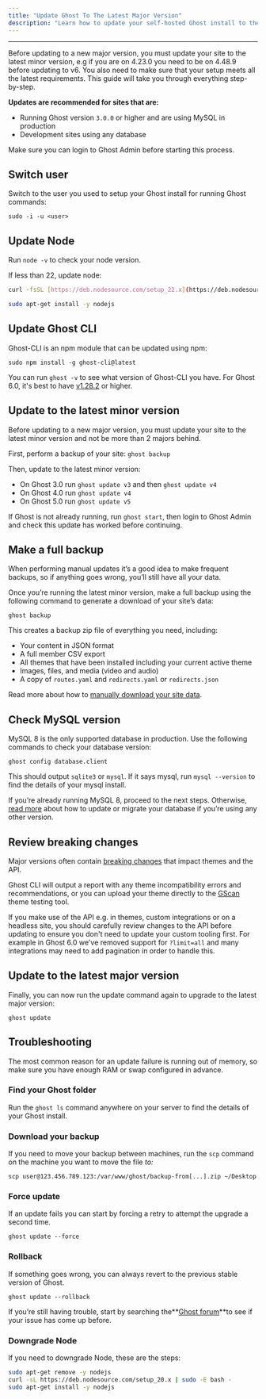 ```yaml
---
title: "Update Ghost To The Latest Major Version"
description: "Learn how to update your self-hosted Ghost install to the latest major version."
---
```


---

Before updating to a new major version, you must update your site to the latest minor version, e.g if you are on 4.23.0 you need to be on 4.48.9 before updating to v6. You also need to make sure that your setup meets all the latest requirements. This guide will take you through everything step-by-step.

**Updates are recommended for sites that are:**

- Running Ghost version `3.0.0` or higher and are using MySQL in production
- Development sites using any database

<Note>
  Make sure you can login to Ghost Admin before starting this process.
</Note>

## Switch user

Switch to the user you used to setup your Ghost install for running Ghost commands:

```shellscript
sudo -i -u <user>
```

## Update Node

Run `node -v` to check your node version.

If less than 22, update node:

```bash
curl -fsSL [https://deb.nodesource.com/setup_22.x](https://deb.nodesource.com/setup_22.x) | sudo -E bash -

sudo apt-get install -y nodejs
```

## Update Ghost CLI

Ghost-CLI is an npm module that can be updated using npm:

```shellscript
sudo npm install -g ghost-cli@latest
```

You can run `ghost -v` to see what version of Ghost-CLI you have. For Ghost 6.0, it's best to have [v1.28.2](https://github.com/TryGhost/Ghost-CLI/releases/tag/v1.28.2) or higher.

## Update to the latest minor version

Before updating to a new major version, you must update your site to the latest minor version and not be more than 2 majors behind.

First, perform a  backup of your site: `ghost backup`

Then, update to the latest minor version:

- On Ghost 3.0 run `ghost update v3` and then `ghost update v4`
- On Ghost 4.0 run `ghost update v4`
- On Ghost 5.0 run `ghost update v5`

If Ghost is not already running, run `ghost start`, then login to Ghost Admin and check this update has worked before continuing.

## Make a full backup

When performing manual updates it’s a good idea to make frequent backups, so if anything goes wrong, you’ll still have all your data.

Once you’re running the latest minor version, make a full backup using the following command to generate a download of your site’s data:

```shellscript
ghost backup
```

This creates a backup zip file of everything you need, including:

- Your content in JSON format
- A full member CSV export
- All themes that have been installed including your current active theme
- Images, files, and media (video and audio)
- A copy of `routes.yaml` and `redirects.yaml` or `redirects.json`

Read more about how to [manually download your site data](/faq/manual-backup/).

## Check MySQL version

MySQL 8 is the only supported database in production. Use the following commands to check your database version:

```shellscript
ghost config database.client
```

This should output `sqlite3` or `mysql`. If it says mysql, run `mysql --version` to find the details of your mysql install.

If you’re already running MySQL 8, proceed to the next steps. Otherwise, [read more](/faq/supported-databases/) about how to update or migrate your database if you’re using any other version.

## Review breaking changes

Major versions often contain [breaking changes](/changes) that impact themes and the API.

Ghost CLI will output a report with any theme incompatibility errors and recommendations, or you can upload your theme directly to the [GScan](https://gscan.ghost.org/) theme testing tool.

If you make use of the API e.g. in themes, custom integrations or on a headless site, you should carefully review changes to the API before updating to ensure you don't need to update your custom tooling first. For example in Ghost 6.0 we've removed support for `?limit=all` and many integrations may need to add pagination in order to handle this.

## Update to the latest major version

Finally, you can now run the update command again to upgrade to the latest major version:

```shellscript
ghost update
```

## Troubleshooting

The most common reason for an update failure is running out of memory, so make sure you have enough RAM or swap configured in advance.

### Find your Ghost folder

Run the `ghost ls` command anywhere on your server to find the details of your Ghost install.

### Download your backup

If you need to move your backup between machines, run the `scp` command on the machine you want to move the file _to:_

```shellscript
scp user@123.456.789.123:/var/www/ghost/backup-from[...].zip ~/Desktop
```

### Force update

If an update fails you can start by forcing a retry to attempt the upgrade a second time.

```shellscript
ghost update --force
```

### Rollback

If something goes wrong, you can always revert to the previous stable version of Ghost.

```shellscript
ghost update --rollback
```

If you’re still having trouble, start by searching the\*\*[Ghost forum](https://forum.ghost.org/)\*\*to see if your issue has come up before.

### Downgrade Node

If you need to downgrade Node, these are the steps:

```bash
sudo apt-get remove -y nodejs
curl -sL https://deb.nodesource.com/setup_20.x | sudo -E bash -
sudo apt-get install -y nodejs
```